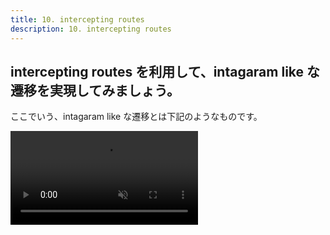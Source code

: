 ```yaml
---
title: 10. intercepting routes
description: 10. intercepting routes
---
```



## intercepting routes を利用して、intagaram like な遷移を実現してみましょう。

ここでいう、intagaram like な遷移とは下記のようなものです。

<video src={videoSrc} controls muted loop autoPlay/>

1. 一覧ページから詳細のページに遷移する際には、URLを詳細のページに変更しつつ、一覧のページにモーダルのような形で詳細の情報を表示する
2. 詳細ページに直接アクセスされた場合には、詳細だけのページを表示する

Next.js の 前回の parallel routes とあわせて intercepting routes を利用することで、このような挙動を実現することができます。

## 実装する

まずは、モーダルを表示するために、parallel routes を追加します。

```bash
mkdir -p "apps/workspace/app/(dashboard)/@modal"
touch "apps/workspace/app/(dashboard)/@modal/default.tsx"
```

```tsx
//apps/workspace/app/(dashboard)/@modal/default.tsx
export default function Default() {
  return null;
}
```

次に Layout を更新します。

```diff format='tsx'
//apps/solution/app/(dashboard)/layout.tsx

export default function dashboardLayout(props: {
  children: React.ReactNode;
  header: React.ReactNode;
+  modal: React.ReactNode;
}) {
```

最後に、intercepting routes を追加してみましょう。

```bash
mkdir -p "apps/workspace/app/(dashboard)/@modal/(.)inbox/[id]"
touch "apps/workspace/app/(dashboard)/@modal/(.)inbox/[id]/page.tsx"
```

```tsx
//apps/workspace/app/(dashboard)/@modal/(.)inbox/[id]/page.tsx
import { MailViewer } from "@/components/mail-viewer";
import type { MailData } from "@/lib/types";
import Link from "next/link";
import { Suspense } from "react";

export default function QuickMailViewModal(props: {
  params: {
    id: string;
  };
}) {
  return (
    <>
      <Link
        className="absolute inset-0 backdrop-brightness-50 z-modal"
        href="/inbox"
      />
      <div className="absolute right-0 top-0 bottom-0 m-auto bg-white border rounded-l-lg w-3/5 z-modal">
        <Suspense
          fallback={<div className="text-center mt-10">Loading...</div>}
        >
          <Mail id={props.params.id} />
        </Suspense>
      </div>
    </>
  );
}

async function Mail(props: { id: string }) {
  const res = (await fetch(`http://localhost:8000/inbox/${props.id}`, {
    cache: "no-cache",
  }).then((res) => res.json())) as MailData;

  return <MailViewer mail={res} />;
}

```

これで詳細がモーダルのように表示されるようになりました。
実際に`http://localhost:3000/inbox`にアクセスして確認してみましょう。

## 仕上げ

実は、このままだとモーダルが閉じません。

戻るボタンやグレーな部分をクリックすると`/inbox`に遷移するようになっています。

URLは変わっていますが、画面は変わっていません。なぜでしょうか？

.

.

.

前回のないようにある通り `parallel routes` がソフトナビゲーションした際に、`/inbox`にマッチするサブページ(@modal/inbox/page.tsx)がないため、サブページとして表示しているモーダルが表示され続けているためです。

仕上げとして、`apps/solution/app/(dashboard)/@modal/inbox/page.tsx` を追加してみましょう。

```bash
mkdir -p "apps/workspace/app/(dashboard)/@modal/inbox"
touch "apps/workspace/app/(dashboard)/@modal/inbox/page.tsx"
```

```tsx
//apps/workspace/app/(dashboard)/@modal/inbox/page.tsx
export default function Page() {
  return null;
}
```

これで閉じられるようになりました。

## まとめ

intercepting routes を利用することで、特定のページの遷移を intercept して、違う内容を表示することができます。

また、parallel routes とあわせて利用することで、modal のような挙動を実現することができます。
